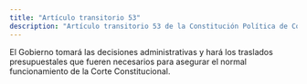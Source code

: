 ```yaml
---
title: "Artículo transitorio 53"
description: "Artículo transitorio 53 de la Constitución Política de Colombia"
---
```


El Gobierno tomará las decisiones administrativas y hará los traslados presupuestales que fueren necesarios para asegurar el normal funcionamiento de la Corte Constitucional.
